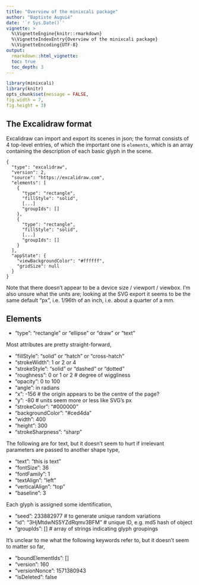 ```yaml
---
title: "Overview of the minixcali package"
author: "Baptiste Auguié"
date: '`r Sys.Date()`'
vignette: >
  %\VignetteEngine{knitr::rmarkdown}
  %\VignetteIndexEntry{Overview of the minixcali package}
  %\VignetteEncoding{UTF-8}
output:
  rmarkdown::html_vignette:
  toc: true
  toc_depth: 3
---
```


```r
library(minixcali)
library(knitr)
opts_chunk$set(message = FALSE,
fig.width = 7,
fig.height = 3)
```

## The Excalidraw format

Excalidraw can import and export its scenes in json; the format consists of 4 top-level entries, of which the important one is `elements`, which is an array containing the description of each basic glyph in the scene.

```
{
  "type": "excalidraw",
  "version": 2,
  "source": "https://excalidraw.com",
  "elements": [
    {
      "type": "rectangle",
      "fillStyle": "solid",
      [...]
      "groupIds": []
    },
    {
      "type": "rectangle",
      "fillStyle": "solid",
      [...]
      "groupIds": []
    }
  ],
  "appState": {
    "viewBackgroundColor": "#ffffff",
    "gridSize": null
  }
}
```
  
Note that there doesn't appear to be a device size / viewport / viewbox. I'm also unsure what the units are; looking at the SVG export it seems to be the same default "px", i.e. 1/96th of an inch, i.e. about a quarter of a mm.

## Elements

- "type": "rectangle" or "ellipse" or "draw" or "text"

Most attributes are pretty straight-forward,

- "fillStyle": "solid" or "hatch" or "cross-hatch"
- "strokeWidth": 1 or 2 or 4
- "strokeStyle": "solid" or "dashed" or "dotted"
- "roughness": 0 or 1 or 2 # degree of wiggliness
- "opacity": 0 to 100
- "angle": in radians
- "x": -156 # the origin appears to be the centre of the page?
- "y": -80  # units seem more or less like SVG's px
- "strokeColor": "#000000"
- "backgroundColor": "#ced4da"
- "width": 400 
- "height": 300
- "strokeSharpness": "sharp"

The following are for text, but it doesn't seem to hurt if irrelevant parameters are passed to another shape type,

- "text": "this is text"
- "fontSize": 36
- "fontFamily": 1
- "textAlign": "left"
- "verticalAlign": "top"
- "baseline": 3

Each glyph is assigned some identification,

- "seed": 233882977 # to generate unique random variations
- "id": "3HjMtdwNS5YZdRqmv3BFM" # unique ID, e.g. md5 hash of object
- "groupIds": [] # array of strings indicating glyph groupings
  
It's unclear to me what the following keywords refer to, but it doesn't seem to matter so far,

- "boundElementIds": []
- "version": 160
- "versionNonce": 1571380943
- "isDeleted": false


